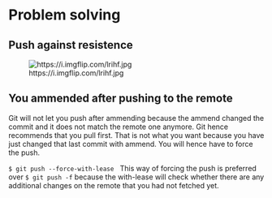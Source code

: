 # Problem solving 

## Push against resistence
![https://i.imgflip.com/lrihf.jpg](img/force.jpg)

## You ammended after pushing to the remote

Git will not let you push after ammending because the ammend changed the commit and it does not match the remote one anymore.
Git hence recommends that you pull first. That is not what you want because you have just changed that last commit with ammend.
You will hence have to force the push.

`$ git push --force-with-lease` \  
This way of forcing the push is preferred over `$ git push -f` because the 
with-lease will check whether there are any additional changes on the remote that you had not fetched yet.


